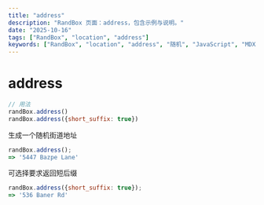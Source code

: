 ```yaml
---
title: "address"
description: "RandBox 页面：address，包含示例与说明。"
date: "2025-10-16"
tags: ["RandBox", "location", "address"]
keywords: ["RandBox", "location", "address", "随机", "JavaScript", "MDX"]
---
```


# address

```js
// 用法
randBox.address()
randBox.address({short_suffix: true})
```

生成一个随机街道地址

```js
randBox.address();
=> '5447 Bazpe Lane'
```

可选择要求返回短后缀

```js
randBox.address({short_suffix: true});
=> '536 Baner Rd'
```
